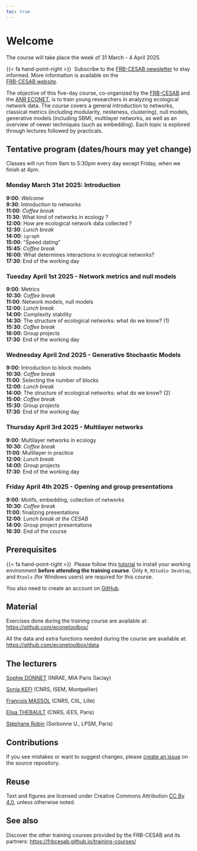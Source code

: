 ```yaml
---
toc: true
---
```


# Welcome {.unnumbered}

::: {.callout-note}

The course will take place the week of 31 March - 4 April 2025. 

{{< fa hand-point-right >}}&nbsp; Subscribe to the 
[FRB-CESAB newsletter](https://www.fondationbiodiversite.fr/en/newsletter/) 
to stay informed. More information is available on the  
[FRB-CESAB website](https://www.fondationbiodiversite.fr/en/the-frb-in-action/programs-and-projects/le-cesab/develop-skills/analyse-de-reseaux-dinteractions-en-ecologie/).
:::



The objective of this five-day course, co-organized by the 
[FRB-CESAB](https://www.fondationbiodiversite.fr/en/about-the-foundation/le-cesab/)
and the
[ANR ECONET](https://cmatias.perso.math.cnrs.fr/ANR_EcoNet.html), 
is to train young researchers in analyzing ecological network data. The course covers a general introduction to networks, classical metrics (including modularity, nesteness, clustering), null models, generative models (including SBM), multilayer networks, as well as an overview of newer techniques (such as embedding). Each topic is explored through lectures followed by practicals.


## Tentative program (dates/hours may yet change) {.unnumbered}

Classes will run from 9am to 5:30pm every day except Friday, when we finish at 4pm. 


### Monday March 31st 2025: Introduction

| **9:00**: *Welcome*
| **9:30**: Introduction to networks  
| **11:00**: *Coffee break*
| **11:30**: What kind of networks in ecology ? 
| **12:00**: How are ecological network data collected ? 
| **12:30**: *Lunch break*
| **14:00**: `igraph` 
| **15:00**: "Speed dating"
| **15:45**: *Coffee break*
| **16:00**: What determines interactions in ecological networks?
| **17:30**: End of the working day


### Tuesday April 1st 2025 - Network metrics and null models

| **9:00**: Metrics
| **10:30**: *Coffee break*
| **11:00**: Network models, null models
| **12:00**: *Lunch break* 
| **14:00**: Complexity stability
| **14:30**: The structure of ecological networks: what do we know? (1)
| **15:30**: *Coffee break*
| **16:00**: Group projects
| **17:30**: End of the working day 

### Wednesday April 2nd 2025 - Generative Stochastic Models


| **9:00**: Introduction to block models
| **10:30**: *Coffee break*
| **11:00**: Selecting the number of blocks
| **12:00**: *Lunch break* 
| **14:00**: The structure of ecological networks: what do we know? (2)
| **15:00**: *Coffee break*
| **15:30**: Group projects
| **17:30**: End of the working day 

### Thursday April 3rd 2025 - Multilayer networks

| **9:00**: Multilayer networks in ecology
| **10:30**: *Coffee break*
| **11:00**: Multilayer in practice
| **12:00**: *Lunch break* 
| **14:00**: Group projects
| **17:30**: End of the working day 



### Friday April 4th 2025 - Opening and group presentations

| **9:00**: Motifs, embedding, collection of networks
| **10:30**: *Coffee break*
| **11:00**: finalizing presentations
| **12:00**: *Lunch break at the CESAB* 
| **14:00**: Group project presentations
| **16:30**: End of the course


## Prerequisites {.unnumbered}

{{< fa hand-point-right >}}&nbsp; Please follow this [tutorial](https://frbcesab.github.io/rsetup/) to install 
your working environment **before attending the training course**.
Only `R`, `RStudio Desktop`, and `Rtools` (for Windows users) are required for this course.

You also need to create an account on [GitHub](https://github.com/signup/).


## Material {.unnumbered}

Exercises done during the training course are available at: <https://github.com/econetoolbox/>

All the data and extra functions needed during the course are available at:
<https://github.com/econetoolbox/data>


## The lecturers {.unnumbered}

[Sophie DONNET](https://sophiedonnet.github.io/) (INRAE, MIA Paris Saclay)
    
[Sonia KEFI](https://biodicee.edu.umontpellier.fr/who-we-are/sonia-kefi/) (CNRS, ISEM, Montpellier)
    
[François MASSOL](https://sites.google.com/a/polytechnique.org/francoismassol/home) (CNRS, CIIL, Lille)
    
[Elisa THEBAULT](https://iees-paris.fr/annuaire/thebault-elisa/) (CNRS, iEES, Paris)

[Stéphane Robin](https://scj-robin.github.io/) (Sorbonne U., LPSM, Paris)


## Contributions {.unnumbered}

If you see mistakes or want to suggest changes, please [create an issue](https://github.com/econetoolbox/econetoolbox.github.io/issues/new) on the source repository.


## Reuse {.unnumbered}

Text and figures are licensed under Creative Commons Attribution [CC By 4.0](https://creativecommons.org/licenses/by/4.0/), unless otherwise noted.


## See also {.unnumbered}

Discover the other training courses provided by the FRB-CESAB and its partners: <https://frbcesab.github.io/training-courses/>


